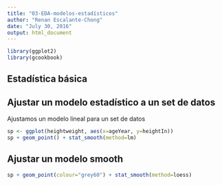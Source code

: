```yaml
---
title: "03-EDA-modelos-estadísticos"
author: "Renan Escalante-Chong"
date: "July 30, 2016"
output: html_document
---
```


```r
library(ggplot2)
library(gcookbook)

```

## Estadística básica

## Ajustar un modelo estadístico a un set de datos

Ajustamos un modelo lineal para un set de datos

```r
sp <- ggplot(heightweight, aes(x=ageYear, y=heightIn))
sp + geom_point() + stat_smooth(method=lm)
```

## Ajustar un modelo smooth

```r
sp + geom_point(colour="grey60") + stat_smooth(method=loess)
```

